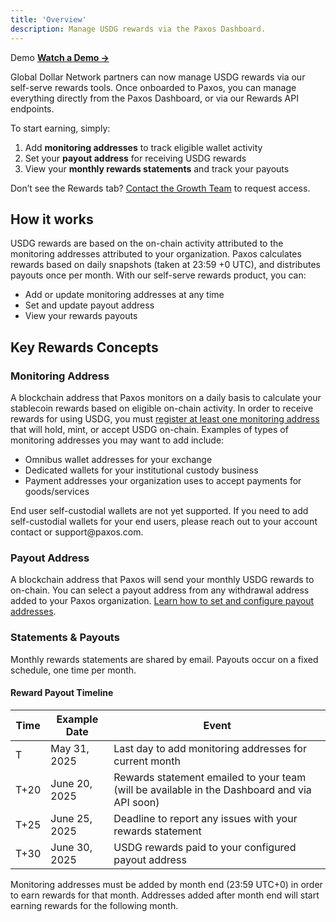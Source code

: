 ```yaml
---
title: 'Overview'
description: Manage USDG rewards via the Paxos Dashboard.
---
```

[addresses]: /dashboard/addresses
[fiat]: /dashboard/fiat

<Info>

 Demo
**[Watch a Demo →](https://www.youtube.com/watch?v=jPUvOSNMyMc)**  
</Info>

Global Dollar Network partners can now manage USDG rewards via our self-serve rewards tools. Once onboarded to Paxos, you can manage everything directly from the Paxos Dashboard, or via our Rewards API endpoints.

To start earning, simply:

1. Add **monitoring addresses** to track eligible wallet activity
2. Set your **payout address** for receiving USDG rewards
3. View your **monthly rewards statements** and track your payouts

<Tip>

 Don’t see the Rewards tab?
[Contact the Growth Team](https://globaldollar.com/#contact) to request access.
</Tip>

## How it works

USDG rewards are based on the on-chain activity attributed to the monitoring addresses attributed to your organization. Paxos calculates rewards based on daily snapshots (taken at 23:59 +0 UTC), and distributes payouts once per month.
With our self-serve rewards product, you can:

- Add or update monitoring addresses at any time
- Set and update payout address
- View your rewards payouts

## Key Rewards Concepts

### Monitoring Address

A blockchain address that Paxos monitors on a daily basis to calculate your stablecoin rewards based on eligible on-chain activity. In order to receive rewards for using USDG, you must [register at least one monitoring address](.) that will hold, mint, or accept USDG on-chain. Examples of types of monitoring addresses you may want to add include:

- Omnibus wallet addresses for your exchange
- Dedicated wallets for your institutional custody business
- Payment addresses your organization uses to accept payments for goods/services

<Warning>
End user self-custodial wallets are not yet supported. If you need to add self-custodial wallets for your end users, please reach out to your account contact or support@paxos.com. 
</Warning>

### Payout Address

A blockchain address that Paxos will send your monthly USDG rewards to on-chain. You can select a payout address from any withdrawal address added to your Paxos organization. 
[Learn how to set and configure payout addresses](.).

### Statements & Payouts

Monthly rewards statements are shared by email. Payouts occur on a fixed schedule, one time per month.

#### Reward Payout Timeline

| Time | Example Date | Event |
| --- | --- | -- |
| T  | May 31, 2025 | Last day to add monitoring addresses for current month |
| T+20 | June 20, 2025  | Rewards statement emailed to your team (will be available in the Dashboard and via API soon) |
| T+25 | June 25, 2025  | Deadline to report any issues with your rewards statement |
| T+30 | June 30, 2025  | USDG rewards paid to your configured payout address |

<Warning>
Monitoring addresses must be added by month end (23:59 UTC+0) in order to earn rewards for that month. Addresses added after month end will start earning rewards for the following month.
</Warning>
